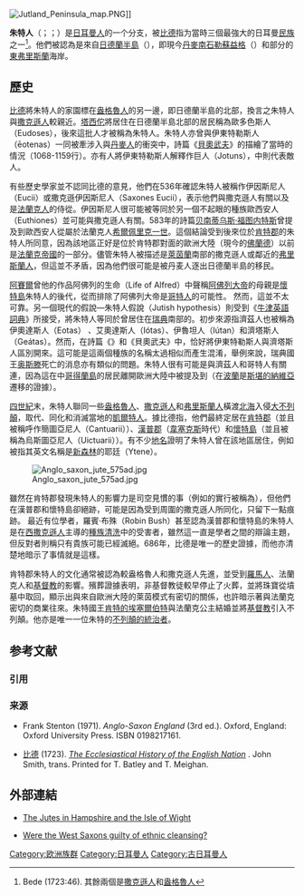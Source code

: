 [[File:Jutland_Peninsula_map.PNG|thumb]]]]

'''朱特人'''（{{lang-de|'''Jüten'''}}；{{lang-la|'''Iutae'''}}；{{lang-da|'''Jyder'''}}）是[[日耳曼人|日耳曼人]]的一个分支，被[[比德|比德]]指为當時三個最強大的日耳曼[[民族|民族]]之一<ref>Bede (1723:46). 其餘兩個是[[撒克遜人|撒克遜人]]和[[盎格魯人|盎格魯人]]</ref>。他們被認為是來自[[日德蘭半島|日德蘭半島]]（{{lang|la|Iutum}}），即現今[[丹麥|丹麥]][[南石勒蘇益格|南石勒蘇益格]]（{{Link-en|南日德蘭|South Jutland}}）和部分的[[東弗里斯蘭|東弗里斯蘭]]海岸。

==歷史==
[[比德|比德]]將朱特人的家園標在[[盎格魯人|盎格魯人]]的另一邊，即日德蘭半島的北部，換言之朱特人與[[撒克遜人|撒克遜人]]較親近。[[塔西佗|塔西佗]]將居住在日德蘭半島北部的居民稱為歐多色斯人（Eudoses），後來這批人才被稱為朱特人。朱特人亦曾與伊東特勒斯人（ēotenas）一同被牽涉入與[[丹麥人_(日耳曼人)|丹麥人]]的衝突中，詩篇《[[貝奧武夫|貝奧武夫]]》的{{Link-en|芬寧斯堡段落|Finnesburg Fragment}}描繪了當時的情況（1068-1159行）。亦有人將伊東特勒斯人解釋作巨人（Jotuns），{{Link-en|隱喻語|Kenning}}中則代表敵人。

有些歷史學家並不認同比德的意見，他們在536年確認朱特人被稱作伊因斯尼人（Eucii）或撒克遜伊因斯尼人（Saxones Eucii），表示他們與撒克遜人有關以及是[[法蘭克人|法蘭克人]]的侍從。伊因斯尼人很可能被等同於另一個不起眼的種族歐西安人（Euthiones）並可能與撒克遜人有關。583年的詩篇[[贝南蒂乌斯·福图内特斯|贝南蒂乌斯·福图内特斯]]曾提及到歐西安人從屬於法蘭克人[[希爾佩里克一世|希爾佩里克一世]]。這個結論受到後來位於[[肯特郡|肯特郡]]的朱特人所同意，因為該地區正好是位於肯特郡對面的歐洲大陸（現今的[[佛蘭德|佛蘭德]]）以前是[[法蘭克帝國|法蘭克帝國]]的一部分。儘管朱特人被描述是[[萊茵蘭|萊茵蘭]]南部的撒克遜人或鄰近的[[弗里斯蘭人|弗里斯蘭人]]，但這並不矛盾，因為他們很可能是被丹麦人逐出日德蘭半島的移民。

[[阿賽爾|阿賽爾]]曾他的作品阿佛列的生命（Life of Alfred）中聲稱[[阿佛列大帝|阿佛列大帝]]的母親{{Link-en|奧絲貝嘉|Osburga}}是[[懷特島|懷特島]]朱特人的後代，從而排除了阿佛列大帝是[[哥特人|哥特人]]的可能性。 然而，這並不太可靠。另一個現代的假說—朱特人假說（Jutish hypothesis）則受到《[[牛津英語詞典|牛津英語詞典]]》所接受，將朱特人等同於曾居住在[[瑞典|瑞典]]南部的{{Link-en|濟茲人|Geats}}。初步來源指濟茲人也被稱為伊奧達斯人（Eotas） 、艾奧達斯人（Iótas）、伊魯坦人（Iútan）和濟塔斯人（Geátas）。然而，在詩篇《{{Link-en|威兹瑟斯|Widsith}}》和《貝奧武夫》中，{{Link-en|費恩 (弗里斯蘭人)|Finn (Frisian)|費恩}}恰好將伊東特勒斯人與濟塔斯人區別開來。這可能是這兩個種族的名稱太過相似而產生混淆，舉例來說，瑞典國王[[奥斯滕|奥斯滕]]死亡的消息亦有類似的問題。朱特人很有可能是與濟茲人和哥特人有關連，因為這在{{Link-en|哥德傳說|Gutasaga}}中[[哥得蘭島|哥得蘭島]]的居民離開歐洲大陸中被提及到（{{Link-en|維爾巴克|Wielbark, Pomeranian Voivodeship}}在[[波蘭|波蘭]]是[[斯堪的納維亞|斯堪的納維亞]]遷移的證據）。

[[四世紀|四世紀]]末，朱特人聯同一些[[盎格魯人|盎格魯人]]、[[撒克遜人|撒克遜人]]和[[弗里斯蘭人|弗里斯蘭人]]橫渡[[北海_(大西洋)|北海]]入侵[[大不列顛|大不列顛]]，取代、同化和消滅當地的[[凱爾特人|凱爾特人]]。據比德指，他們最終定居在[[肯特郡|肯特郡]]（並且被稱呼作簡圖亞尼人（Cantuarii））、[[漢普郡|漢普郡]]（[[韋塞克斯|韋塞克斯]]時代）和[[懷特島|懷特島]]（並且被稱為烏斯圖亞尼人（Uictuarii））。有不少[[地名學|地名]]證明了朱特人曾在該地區居住，例如被{{Link-en|伍斯特的約翰|John of Worcester}}指其英文名稱是[[新森林|新森林]]的耶廷（Ytene）。

[[Image:Anglo_saxon_jute_575ad.jpg|thumb]]

雖然在肯特郡發現朱特人的影響力是司空見慣的事（例如{{Link-en|可分的繼承權|Partible inheritance}}的實行被稱為{{Link-en|男子均分土地繼承法|Gavelkind}}），但他們在漢普郡和懷特島卻絕跡，可能是因為受到周圍的撒克遜人所同化，只留下一點痕跡。 最近有位學者，羅賓·布殊（Robin Bush）甚至認為漢普郡和懷特島的朱特人是在[[韋塞克斯|西撒克遜人]]主導的[[種族清洗|種族清洗]]中的受害者，雖然這一直是學者之間的辯論主題，但反對者則稱只有貴族可能已經滅絕。686年，比德是唯一的歷史證據，而他亦清楚地暗示了事情就是這樣。

肯特郡朱特人的文化通常被認為較盎格魯人和撒克遜人先進，並受到[[羅馬人|羅馬人]]、法蘭克人和[[基督教|基督教]]的影響。殯葬證據表明，非基督教徒較早停止了火葬，並將珠寶從墳墓中取回，顯示出與來自歐洲大陸的萊茵模式有密切的關係，也許暗示著與法蘭克密切的商業往來。朱特國王[[肯特的埃塞爾伯特|肯特的埃塞爾伯特]]與法蘭克公主{{Link-en|肯特的伯莎|Bertha of Kent}}結婚並將[[基督教|基督教]]引入不列顛。他亦是唯一一位朱特的[[不列顛的統治者|不列顛的統治者]]。

== 参考文献 ==
=== 引用 ===
{{Reflist}}

=== 来源 ===
{{ReflistH}}
* {{en}}Frank Stenton (1971). ''Anglo-Saxon England'' (3rd ed.). Oxford, England: Oxford University Press. ISBN 0198217161.
* {{en}}[[比德|比德]] (1723). [http://books.google.com/books?id=l5OrYBvoME0C ''The Ecclesiastical History of the English Nation''] {{Wayback|url=http://books.google.com/books?id=l5OrYBvoME0C |date=20200605073802 }}. John Smith, trans. Printed for T. Batley and T. Meighan.
{{ReflistF}}

==外部連結==
*{{en}}[http://www.channel4.com/history/timeteam/archive/timeteamlive2001/feature_jutes.html The Jutes in Hampshire and the Isle of Wight] {{Wayback|url=http://www.channel4.com/history/timeteam/archive/timeteamlive2001/feature_jutes.html |date=20060219000215 }}
*{{en}}[http://www.channel4.com/history/timeteam/archive/timeteamlive2001/feature_ethnic.html Were the West Saxons guilty of ethnic cleansing?] {{Wayback|url=http://www.channel4.com/history/timeteam/archive/timeteamlive2001/feature_ethnic.html |date=20060219000132 }}

[[Category:欧洲族群|Category:欧洲族群]]
[[Category:日耳曼人|Category:日耳曼人]]
[[Category:古日耳曼人|Category:古日耳曼人]]